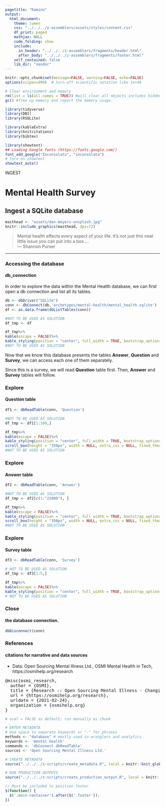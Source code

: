 ```yaml
---
pagetitle: "Kamino"
output: 
  html_document:
    theme: lumen
    css: "../../../z-assemblers/assets/styles/content.css"
    df_print: paged
    mathjax: NULL
    code_folding: show
    include:
      in_header: "../../../z-assemblers/fragments/header.html"
      after_body: "../../../z-assemblers/fragments/footer.html"
    self_contained: false
    lib_dir: "vendor"
---
```


```r

knitr::opts_chunk$set(message=FALSE, warning=FALSE, echo=FALSE)
options(scipen=999)  # turn-off scientific notation like 1e+48

# Clear environment and memory
rm(list = ls(all.names = TRUE)) #will clear all objects includes hidden objects.
gc() #free up memory and report the memory usage.

library(tidyverse)
library(DBI)
library(RSQLite)

library(kableExtra)
library(knitcitations)
library(bibtex)

library(showtext)
## Loading Google fonts (https://fonts.google.com/)
font_add_google("Inconsolata", "inconsolata")
# turn on showtext
showtext_auto()

```


<div class="activity">
INGEST  
</div>

# Mental Health Survey
## Ingest a SQLite database

```r

masthead <- "assets/dan-meyers-unsplash.jpg"
knitr::include_graphics(masthead, dpi=72)

```

> Mental health affects every aspect of your life. It's not just this neat little issue you can put into a box....\
--- Shannon Purser\

***


### Accessing the database
#### db_connection

In order to explore the data within the Mental Health database, we can first open a db connection and list all its tables. 

```r

db <- dbDriver("SQLite")
conn <- dbConnect(db,'archetypes/mental-health/mental_health.sqlite')
df <- as.data.frame(dbListTables(conn))

```


```r
#NOT TO BE USED AS SOLUTION
df_tmp <- df

df_tmp%>%
kable(escape = FALSE)%>%
kable_styling(position = "center", full_width = TRUE, bootstrap_options = c("striped", "hover"))
#NOT TO BE USED AS SOLUTION 

```

Now that we know this database presents the tables __Answer__, __Question__ and __Survey__, we can access each one of them separately.

Since this is a survey, we will read __Question__ table first. Then, __Answer__ and __Survey__ tables will follow.

### Explore
#### Question table

```r

df1 <- dbReadTable(conn, 'Question')

```

```r

#NOT TO BE USED AS SOLUTION
df_tmp <- df1[1:100,]

df_tmp%>%
kable(escape = FALSE)%>%
kable_styling(position = "center", full_width = TRUE, bootstrap_options = c("striped", "hover"))%>%
scroll_box(height = "350px", width = NULL, extra_css = NULL, fixed_thead = TRUE)
#NOT TO BE USED AS SOLUTION 

```


### Explore
#### Answer table


```r

df2 <- dbReadTable(conn, 'Answer')

```


```r

#NOT TO BE USED AS SOLUTION
df_tmp <- df2[c(1:"22000"), ]

df_tmp%>%
kable(escape = FALSE)%>%
kable_styling(position = "center", full_width = TRUE, bootstrap_options = c("striped", "hover"))%>%
scroll_box(height = "350px", width = NULL, extra_css = NULL, fixed_thead = TRUE)
#NOT TO BE USED AS SOLUTION 

```

### Explore
#### Survey table

```r

df3 <- dbReadTable(conn, 'Survey')

```


```r

# NOT TO BE USED AS SOLUTION
df_tmp <- df3[1:5,]

df_tmp%>%
kable(escape = FALSE)%>%
kable_styling(position = "center", full_width = TRUE, bootstrap_options = c("striped", "hover"))
# NOT TO BE USED AS SOLUTION 

```


### Close
#### the database connection.


```r

dbDisconnect(conn)

```


### References
#### citations for narrative and data sources


* Data: Open Sourcing Mental Illness Ltd., OSMI Mental Health in Tech, https://osmihelp.org/research

<pre>
@misc{osmi_research,
  author = {OSMI},
  title = {Research :: Open Sourcing Mental Illness - Changing how we talk about mental health in the tech community - Stronger Than Fear},
  url = {https://osmihelp.org/research},
  urldate = {2021-02-24},
  organization = {osmihelp.org}
}
</pre>


```r

# eval = FALSE as default; run manually as chunk

# ENTER METADATA
# Use space to separate keywords or "-" for phrases
methods <- "database" # mostly used in wranglers and analytics
keywords <- 'mental health'
commands <- 'dbConnect dbReadTable'
sources <- 'Open Sourcing Mental Illness Ltd.'

# CREATE METADATA
source("../../../z-scripts/create_metadata.R", local = knitr::knit_global())

# RUN PRODUCTION OUTPUTS
source("../../../z-scripts/create_production_output.R", local = knitr::knit_global())


```


```js

// Must be included to position footer
$(function() {
  $('.main-container').after($('.footer'));
})

```

